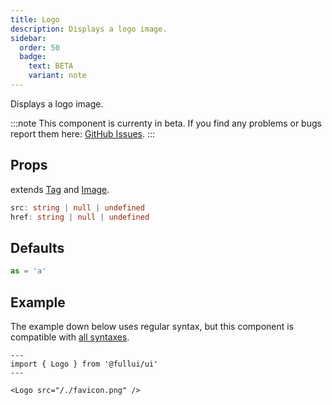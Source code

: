 ```yaml
---
title: Logo
description: Displays a logo image.
sidebar: 
  order: 50
  badge:
    text: BETA
    variant: note
---
```


Displays a logo image.

:::note
This component is currenty in beta.
If you find any problems or bugs report them here: [GitHub Issues](https://github.com/fullui/ui/issues).
:::

## Props
extends [Tag](/utility/tag) and [Image](/components/image).
```ts
src: string | null | undefined
href: string | null | undefined
```

## Defaults
```ts
as = 'a'
```

## Example
The example down below uses regular syntax, but this component is compatible with [all syntaxes](/guides/components#syntax).

```astro live
---
import { Logo } from '@fullui/ui'
---

<Logo src="/./favicon.png" />
```